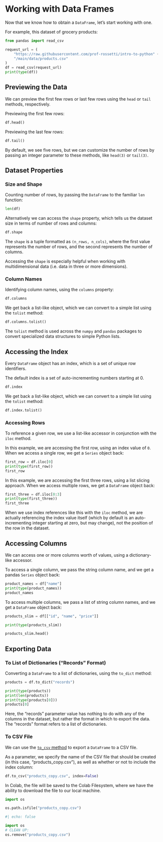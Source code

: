 
# Working with Data Frames

Now that we know how to obtain a `DataFrame`, let's start working with one.

For example, this dataset of grocery products:

```python
from pandas import read_csv

request_url = (
    "https://raw.githubusercontent.com/prof-rossetti/intro-to-python" +
    "/main/data/products.csv"
)
df = read_csv(request_url)
print(type(df))
```



## Previewing the Data

We can preview the first few rows or last few rows using the `head` or `tail` methods, respectively.

Previewing the first few rows:

```python
df.head()
```

Previewing the last few rows:

```python
df.tail()
```

By default, we see five rows, but we can customize the number of rows by passing an integer parameter to these methods, like `head(3)` or `tail(3)`.

## Dataset Properties

### Size and Shape

Counting number of rows, by passing the `DataFrame` to the familiar `len` function:

```python
len(df)
```


Alternatively we can access the `shape` property, which tells us the dataset size in terms of number of rows and columns:

```python
df.shape
```

:::{.callout-note}
The `shape` is a tuple formatted as `(n_rows, n_cols)`, where the first value represents the number of rows, and the second represents the number of columns.
:::

Accessing the `shape` is especially helpful when working with multidimensional data (i.e. data in three or more dimensions).


### Column Names

Identifying column names, using the `columns` property:

```python
df.columns
```

We get back a list-like object, which we can convert to a simple list using the `tolist` method:

```python
df.columns.tolist()
```

:::{.callout-note title="FYI"}
The `tolist` method is used across the `numpy` and `pandas` packages to convert specialized data structures to simple Python lists.
:::

## Accessing the Index

Every `DataFrame` object has an index, which is a set of unique row identifiers.

The default index is a set of auto-incrementing numbers starting at 0.

```python
df.index
```

We get back a list-like object, which we can convert to a simple list using the `tolist` method:

```python
df.index.tolist()
```


### Accessing Rows

To reference a given row, we use a list-like accessor in conjunction with the `iloc` method.

In this example, we are accessing the first row, using an index value of `0`. When we access a single row, we get a `Series` object back:

```python
first_row = df.iloc[0]
print(type(first_row))
first_row
```

In this example, we are accessing the first three rows, using a list slicing approach. When we access multiple rows, we get a `DataFrame` object back:

```python
first_three = df.iloc[0:3]
print(type(first_three))
first_three
```

:::{.callout-warning  title="FYI"}
When we use index references like this with the `iloc` method, we are actually referencing the index value itself (which by default is an auto-incrementing integer starting at zero, but may change), not the position of the row in the dataset.
:::



## Accessing Columns

We can access one or more columns worth of values, using a dictionary-like accessor.

To access a single column, we pass the string column name, and we get a pandas `Series` object back:

```python
product_names = df["name"]
print(type(product_names))
product_names
```

To access multiple columns, we pass a list of string column names, and we get a `DataFrame` object back:

```python
products_slim = df[["id", "name", "price"]]

print(type(products_slim))

products_slim.head()
```

## Exporting Data

### To List of Dictionaries ("Records" Format)

Converting a `DataFrame` to a list of dictionaries, using the `to_dict` method:
```python
products = df.to_dict("records")

print(type(products))
print(len(products))
print(type(products[0]))
products[0]
```

:::{.callout-note title="FYI"}
Here, the "records" parameter value has nothing to do with any of the columns in the dataset, but rather the format in which to export the data. The "records" format refers to a list of dictionaries.
:::


### To CSV File

We can use the [`to_csv` method](https://pandas.pydata.org/docs/reference/api/pandas.DataFrame.to_csv.html) to export a `DataFrame` to a CSV file.

As a parameter, we specify the name of the CSV file that should be created (in this case, "products_copy.csv"), as well as whether or not to include the index column:

```python
df.to_csv("products_copy.csv", index=False)
```

In Colab, the file will be saved to the Colab Filesystem, where we have the ability to download the file to our local machine.

```python
import os

os.path.isfile("products_copy.csv")
```



```python
#| echo: false

import os
# CLEAN UP:
os.remove("products_copy.csv")
```
